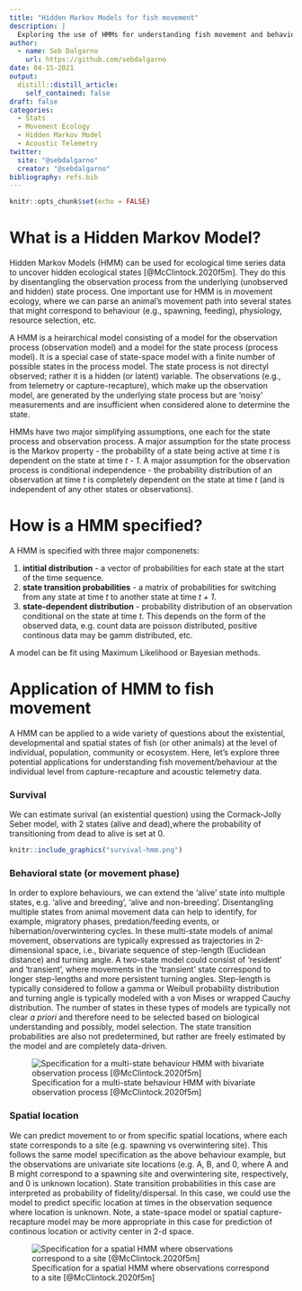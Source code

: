 ```yaml
---
title: "Hidden Markov Models for fish movement"
description: |
  Exploring the use of HMMs for understanding fish movement and behaviour from capture-recapture and acoustic telemetry data. 
author:
  - name: Seb Dalgarno
    url: https://github.com/sebdalgarno
date: 04-15-2021
output:
  distill::distill_article:
    self_contained: false
draft: false
categories:
  - Stats
  - Movement Ecology
  - Hidden Markov Model
  - Acoustic Telemetry
twitter:
  site: "@sebdalgarno"
  creator: "@sebdalgarno"
bibliography: refs.bib
---
```



```r
knitr::opts_chunk$set(echo = FALSE)
```

# What is a Hidden Markov Model?
Hidden Markov Models (HMM) can be used for ecological time series data to uncover hidden ecological states [@McClintock.2020f5m]. They do this by disentangling the observation process from the underlying (unobserved and hidden) state process. One important use for HMM is in movement ecology, where we can parse an animal's movement path into several states that might correspond to behaviour (e.g., spawning, feeding), physiology, resource selection, etc. 

A HMM is a heirarchical model consisting of a model for the observation process (observation model) and a model for the state process (process model). It is a special case of state-space model with a finite number of possible states in the process model. The state process is not directyl observed; rather it is a hidden (or latent) variable. The observations (e.g., from telemetry or capture-recapture), which make up the observation model, are generated by the underlying state process but are 'noisy' measurements and are insufficient when considered alone to determine the state. 

HMMs have two major simplifying assumptions, one each for the state process and observation process. A major assumption for the state process is the Markov property - the probability of a state being active at time *t* is dependent on the state at time *t - 1*. A major assumption for the observation process is conditional independence - the probability distribution of an observation at time *t* is completely dependent on the state at time *t* (and is independent of any other states or observations). 

# How is a HMM specified?

A HMM is specified with three major componenets:   

1. **intitial distribution** - a vector of probabilities for each state at the start of the time sequence.  
1. **state transition probabilities** - a matrix of probabilities for switching from any state at time *t* to another state at time *t + 1*.    
1. **state-dependent distribution** - probability distribution of an observation conditional on the state at time *t*. This depends on the form of the observed data, e.g. count data are poisson distributed, positive continous data may be gamm distributed, etc.  

A model can be fit using Maximum Likelihood or Bayesian methods. 

# Application of HMM to fish movement

A HMM can be applied to a wide variety of questions about the existential, developmental and spatial states of fish (or other animals) at the level of individual, population, community or ecosystem. Here, let's explore three potential applications for understanding fish movement/behaviour at the individual level from capture-recapture and acoustic telemetry data.

### Survival
We can estimate surival (an existential question) using the Cormack-Jolly Seber model, with 2 states (alive and dead),where the probability of transitioning from dead to alive is set at 0. 

```r
knitr::include_graphics("survival-hmm.png")
```

### Behavioral state (or movement phase)
In order to explore behaviours, we can extend the 'alive' state into multiple states, e.g. 'alive and breeding', 'alive and non-breeding'. 
Disentangling multiple states from animal movement data can help to identify, for example, migratory phases, predation/feeding events, or hibernation/overwintering cycles. In these multi-state models of animal movement, observations are typically expressed as trajectories in 2-dimensional space, i.e., bivariate sequence of step-length (Euclidean distance) and turning angle. A two-state model could consist of 'resident' and 'transient', where movements in the 'transient' state correspond to longer step-lengths and more persistent turning angles. Step-length is typically considered to follow a gamma or Weibull probability distribution and turning angle is typically modeled with a von Mises or wrapped Cauchy distribution. The number of states in these types of models are typically not clear *a priori* and therefore need to be selected based on biological understanding and possibly, model selection. The state transition probabilities are also not predetermined, but rather are freely estimated by the model and are completely data-driven. 

![Specification for a multi-state behaviour HMM with bivariate observation process [@McClintock.2020f5m]](behaviour-hmm.png)

### Spatial location
We can predict movement to or from specific spatial locations, where each state corresponds to a site (e.g. spawning vs overwintering site). This follows the same model specification as the above behaviour example, but the observations are univariate site locations (e.g. A, B, and 0, where A and B might correspond to a spawning site and overwintering site, respectively, and 0 is unknown location). State transition probabilities in this case are interpreted as probability of fidelity/dispersal. In this case, we could use the model to predict specific location at times in the observation sequence where location is unknown. Note, a state-space model or spatial capture-recapture model may be more appropriate in this case for prediction of continous location or activity center in 2-d space. 

![Specification for a spatial HMM where observations correspond to a site [@McClintock.2020f5m]](spatial-hmm.png)



